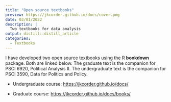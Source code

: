---
title: "Open source textbooks"
preview: https://jkcorder.github.io/docs/cover.png
date: 03/01/2022
description: |
  Two textbooks for data analysis
output: distill::distill_article
categories: 
  - Textbooks
---

I have developed two open source textbooks using the R **bookdown** package.  Both are linked below.  The graduate text is the companion for PSCI 6920, Political Analysis II.  The undergraduate text is the companion for PSCI 3590, Data for Politics and Policy.

- Undergraduate course: <https://jkcorder.github.io/docs/>
  
- Graduate course: <https://jkcorder.github.io/docs/books/>
